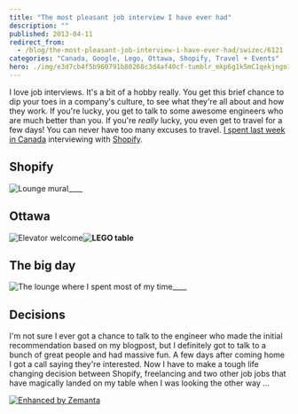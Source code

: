 ```yaml
---
title: "The most pleasant job interview I have ever had"
description: ""
published: 2013-04-11
redirect_from:
  - /blog/the-most-pleasant-job-interview-i-have-ever-had/swizec/6121
categories: "Canada, Google, Lego, Ottawa, Shopify, Travel + Events"
hero: ./img/e3d7cb4f5b960791b80268c3d4af40cf-tumblr_mkp6g1k5mC1qekjngo1_500.jpg
---
```


I love job interviews. It's a bit of a hobby really. You get this brief chance to dip your toes in a company's culture, to see what they're all about and how they work. If you're lucky, you get to talk to some awesome engineers who are much better than you. If you're _really_ lucky, you even get to travel for a few days! You can never have too many excuses to travel. [I spent last week in Canada](http://swizec.com/blog/canada-eh/swizec/6102) interviewing with [Shopify](http://shopify.com "Shopify").

## Shopify

![Lounge mural](http://swizec.com/blog/wp-content/uploads/2013/04/lounge-mural.jpg "Lounge mural")![]()\_\_\_\_![]()

## Ottawa

![Elevator welcome](http://swizec.com/blog/wp-content/uploads/2013/04/elevator-welcome.jpg "Elevator welcome")**![LEGO table](./img/e3d7cb4f5b960791b80268c3d4af40cf-tumblr_mkp6g1k5mC1qekjngo1_500.jpg "LEGO table")![]()**

## The big day

![The lounge where I spent most of my time](http://swizec.com/blog/wp-content/uploads/2013/04/lounge.jpg "The lounge where I spent most of my time")![]()\_\_\_\_

## Decisions

I'm not sure I ever got a chance to talk to the engineer who made the initial recommendation based on my blogpost, but I definitely got to talk to a bunch of great people and had massive fun. A few days after coming home I got a call saying they're interested. Now I have to make a tough life changing decision between Shopify, freelancing and two other job jobs that have magically landed on my table when I was looking the other way ...

[![Enhanced by Zemanta](http://img.zemanta.com/zemified_e.png?x-id=d8c4fb75-5d46-401b-b84a-55ef9859f017)](http://www.zemanta.com/?px "Enhanced by Zemanta")

